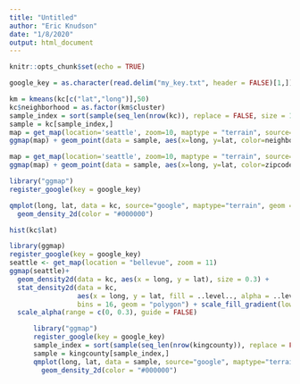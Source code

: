 ```yaml
---
title: "Untitled"
author: "Eric Knudson"
date: "1/8/2020"
output: html_document
---
```


```r
knitr::opts_chunk$set(echo = TRUE)
```


```r
google_key = as.character(read.delim("my_key.txt", header = FALSE)[1,])
```

```r
km = kmeans(kc[c("lat","long")],50)
kc$neighborhood = as.factor(km$cluster)
sample_index = sort(sample(seq_len(nrow(kc)), replace = FALSE, size = 1000))
sample = kc[sample_index,]
map = get_map(location='seattle', zoom=10, maptype = "terrain", source='google', color='bw')
ggmap(map) + geom_point(data = sample, aes(x=long, y=lat, color=neighborhood))
```

```r
map = get_map(location='seattle', zoom=10, maptype = "terrain", source='google', color='bw')
ggmap(map) + geom_point(data = sample, aes(x=long, y=lat, color=zipcode))
```


```r
library("ggmap")
register_google(key = google_key)

qmplot(long, lat, data = kc, source="google", maptype="terrain", geom = "blank", zoom = 9, extent = "panel", xlim = c(-122.5,-121.8), ylim = c(47.2,47.8)) + 
  geom_density_2d(color = "#000000")

```

```r
hist(kc$lat)
```


```r
library(ggmap)
register_google(key = google_key)
seattle <- get_map(location = "bellevue", zoom = 11)
ggmap(seattle)+ 
  geom_density2d(data = kc, aes(x = long, y = lat), size = 0.3) + 
  stat_density2d(data = kc, 
                 aes(x = long, y = lat, fill = ..level.., alpha = ..level..), size = 0.01, 
                 bins = 16, geom = "polygon") + scale_fill_gradient(low = "green", high = "red") + 
  scale_alpha(range = c(0, 0.3), guide = FALSE)
```

```r
      library("ggmap")
      register_google(key = google_key)
      sample_index = sort(sample(seq_len(nrow(kingcounty)), replace = FALSE, size = floor(nrow(kingcounty)*.1)))
      sample = kingcounty[sample_index,]
      qmplot(long, lat, data = sample, source="google", maptype="terrain", geom = "blank", zoom = 9, extent = "panel") + 
        geom_density_2d(color = "#000000")
```